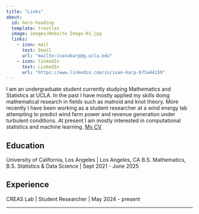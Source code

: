 ```yaml
---
title: "Links"
about:
  id: hero-heading
  template: trestles
  image: images/Website Image-01.jpg
  links:
    - icon: mail
      text: Email
      url: "mailto:ivanakarp@g.ucla.edu"
    - icon: linkedIn
      text: LinkedIn
      url: "https://www.linkedin.com/in/ivan-karp-b75a44159"
---
```



:::{#hero-heading}

I am an undergraduate student currently studying Mathematics and Statistics at UCLA. In the past I have mostly applied my skills doing mathematical research in fields such as matroid and knot theory. More recently I have been working as a student researcher at a wind energy lab attempting to predict wind farm power and revenue generation under turbulent conditions. At present I am mostly interested in computational statistics and machine learning. [My CV](/CV.pdf)

## Education

University of California, Los Angeles | Los Angeles, CA
B.S. Mathematics, B.S. Statistics & Data Science | Sept 2021 - June 2025

## Experience

CREAS Lab | Student Researcher | May 2024 - present


:::
---

